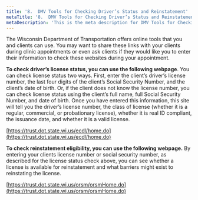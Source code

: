 ```yaml
---
title: '8.	DMV Tools for Checking Driver’s Status and Reinstatement'
metaTitle: '8.	DMV Tools for Checking Driver’s Status and Reinstatement'
metaDescription: 'This is the meta description for DMV Tools for Checking Driver’s Status and Reinstatement'
---
```


The Wisconsin Department of Transportation offers online tools that you and clients can use. You may want to share these links with your clients during clinic appointments or even ask clients if they would like you to enter their information to check these websites during your appointment.

**To check driver’s license status, you can use the following webpage**. You can check license status two ways. First, enter the client’s driver’s license number, the last four digits of the client’s Social Security Number, and the client’s date of birth. Or, if the client does not know the license number, you can check license status using the client’s full name, full Social Security Number, and date of birth. Once you have entered this information, this site will tell you the driver’s license number, the class of license (whether it is a regular, commercial, or probationary license), whether it is real ID compliant, the issuance date, and whether it is a valid license.

[https://trust.dot.state.wi.us/ecdl/home.do](https://trust.dot.state.wi.us/ecdl/home.do)

**To check reinstatement eligibility, you can use the following webpage.** By entering your clients license number or social security number, as described for the license status check above, you can see whether a license is available for reinstatement and what barriers might exist to reinstating the license.

[https://trust.dot.state.wi.us/orsm/orsmHome.do](https://trust.dot.state.wi.us/orsm/orsmHome.do)
